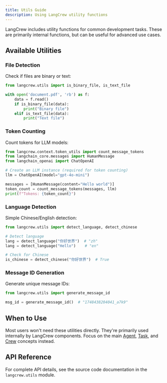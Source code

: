```yaml
---
title: Utils Guide
description: Using LangCrew utility functions
---
```


LangCrew includes utility functions for common development tasks. These are primarily internal functions, but can be useful for advanced use cases.

## Available Utilities

### File Detection

Check if files are binary or text:

```python
from langcrew.utils import is_binary_file, is_text_file

with open('document.pdf', 'rb') as f:
    data = f.read()
    if is_binary_file(data):
        print("Binary file")
    elif is_text_file(data):
        print("Text file")
```

### Token Counting

Count tokens for LLM models:

```python
from langcrew.context.token_utils import count_message_tokens
from langchain_core.messages import HumanMessage
from langchain_openai import ChatOpenAI

# Create an LLM instance (required for token counting)
llm = ChatOpenAI(model="gpt-4o-mini")

messages = [HumanMessage(content="Hello world")]
token_count = count_message_tokens(messages, llm)
print(f"Tokens: {token_count}")
```

### Language Detection

Simple Chinese/English detection:

```python
from langcrew.utils import detect_language, detect_chinese

# Detect language
lang = detect_language("你好世界")  # "zh"
lang = detect_language("Hello")    # "en"

# Check for Chinese
is_chinese = detect_chinese("你好世界")  # True
```

### Message ID Generation

Generate unique message IDs:

```python
from langcrew.utils import generate_message_id

msg_id = generate_message_id()  # "1748438204041_a7k9"
```

## When to Use

Most users won't need these utilities directly. They're primarily used internally by LangCrew components. Focus on the main [Agent](/concepts/agents), [Task](/concepts/tasks), and [Crew](/concepts/crews) concepts instead.

## API Reference

For complete API details, see the source code documentation in the `langcrew.utils` module.

